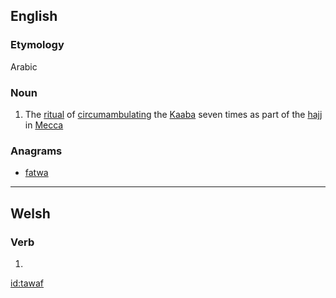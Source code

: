 ==English==

===Etymology===
Arabic

===Noun===
{{wikipedia}}
{{en-noun}}

# {{label|en|Islam}} The [[ritual]] of [[circumambulate|circumambulating]] the [[Kaaba]] seven times as part of the [[hajj]] in [[Mecca]]

===Anagrams===
* [[fatwa#English|fatwa]]

----

==Welsh==

===Verb===
{{head|cy|verb form}}

# {{inflection of|tewi||1|s|present/future|lang=cy}}

[[id:tawaf]]
